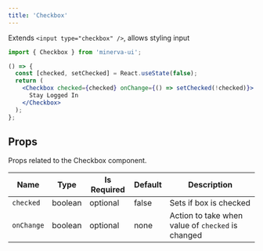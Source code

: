 ```yaml
---
title: 'Checkbox'
---
```



Extends `<input type="checkbox" />`, allows styling input

```js
import { Checkbox } from 'minerva-ui';
```

```jsx live
() => {
  const [checked, setChecked] = React.useState(false);
  return (
    <Checkbox checked={checked} onChange={() => setChecked(!checked)}>
      Stay Logged In
    </Checkbox>
  );
};
```

## Props

Props related to the Checkbox component.

|Name|Type|Is Required|Default|Description|
| --- | --- | --- | --- | --- |
| `checked` | boolean | optional | false | Sets if box is checked |
| `onChange` | boolean | optional | none | Action to take when value of `checked` is changed |